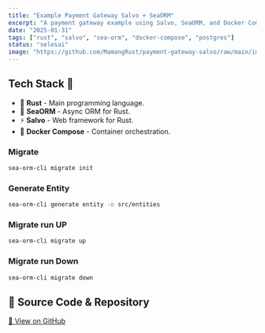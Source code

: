 ```yaml
---
title: "Example Payment Gateway Salvo + SeaORM"
excerpt: "A payment gateway example using Salvo, SeaORM, and Docker Compose."
date: "2025-01-31"
tags: ["rust", "salvo", "sea-orm", "docker-compose", "postgres"]
status: "selesai"
image: "https://github.com/MamangRust/payment-gateway-salvo/raw/main/images/example.png?raw=true"
---
```


## Tech Stack 🚀

- 🦀 **Rust** - Main programming language.
- 🌊 **SeaORM** - Async ORM for Rust.
- ⚡ **Salvo** - Web framework for Rust.
- 🐳 **Docker Compose** - Container orchestration.


### Migrate

```sh
sea-orm-cli migrate init
```

### Generate Entity

```sh
sea-orm-cli generate entity -o src/entities
```

### Migrate run UP

```sh
sea-orm-cli migrate up
```

### Migrate run Down

```sh
sea-orm-cli migrate down
```




## 🔗 Source Code & Repository
[📌 View on GitHub](https://github.com/MamangRust/payment-gateway-salvo)

